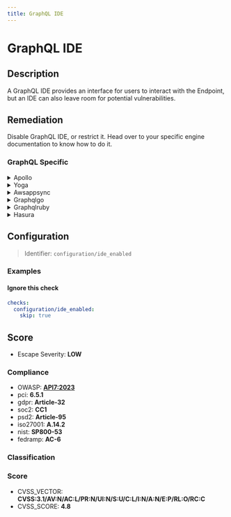 ```yaml
---
title: GraphQL IDE
---
```


# GraphQL IDE

## Description

A GraphQL IDE provides an interface for users to interact with the Endpoint, but an IDE can also leave room for potential vulnerabilities.


## Remediation

Disable GraphQL IDE, or restrict it.
Head over to your specific engine documentation to know how to do it.



### GraphQL Specific

<details>
    <summary>Apollo</summary>

Ensure that the Apollo Server is configured with appropriate security settings, such as depth limiting and complexity analysis, to prevent malicious queries from overloading the server. Regularly update the Apollo framework to incorporate the latest security patches and features.

</details>

<details>
    <summary>Yoga</summary>

To mitigate potential security risks in the Yoga framework engine when using GraphQL IDE, ensure that all queries are validated against a schema that defines allowed operations. Implement proper authentication and authorization checks to control access to sensitive data. Regularly update the Yoga framework to incorporate the latest security patches and features.

</details>

<details>
    <summary>Awsappsync</summary>

To mitigate the risk of injection attacks in AWS AppSync, ensure that all GraphQL queries are parameterized. Avoid using string interpolation or concatenation to insert variables directly into queries. Instead, use GraphQL's built-in support for variables. This approach allows the AppSync framework to safely parse and validate the input before executing the query, reducing the attack surface for malicious actors.

</details>

<details>
    <summary>Graphqlgo</summary>

To mitigate the risk of injection attacks in a GraphQL Go framework engine, ensure that all user-supplied inputs are properly validated and sanitized. Use prepared statements with variable binding for all database queries to prevent injection vulnerabilities. Additionally, implement proper error handling to avoid exposing sensitive information through error messages. Regularly review and update dependencies to patch any known vulnerabilities in the framework or associated libraries.

</details>

<details>
    <summary>Graphqlruby</summary>

To mitigate potential vulnerabilities in the GraphQL Ruby framework, ensure that all queries are properly sanitized and use parameterized queries to prevent injection attacks. Additionally, implement strict type checking and input validation to avoid malicious data from being processed. Regularly update the framework to the latest version to benefit from security patches and improvements.

</details>

<details>
    <summary>Hasura</summary>

To mitigate the risk of injection attacks in Hasura, ensure that all GraphQL queries are constructed using parameterized statements. This approach prevents attackers from manipulating the query by injecting malicious code. Additionally, apply strict access controls and validate all inputs to further enhance the security of your Hasura GraphQL engine.

</details>

## Configuration

> Identifier: `configuration/ide_enabled`



### Examples



#### Ignore this check

```yaml
checks:
  configuration/ide_enabled:
    skip: true
```




## Score

- Escape Severity: **<span className="low-severity">LOW</span>**

### Compliance

- OWASP: **[API7:2023](https://github.com/OWASP/API-Security/blob/master/editions/2023/en/0xa7-server-side-request-forgery.md)**
- pci: **6.5.1**
- gdpr: **Article-32**
- soc2: **CC1**
- psd2: **Article-95**
- iso27001: **A.14.2**
- nist: **SP800-53**
- fedramp: **AC-6**

### Classification






### Score

- CVSS_VECTOR: **CVSS:3.1/AV:N/AC:L/PR:N/UI:N/S:U/C:L/I:N/A:N/E:P/RL:O/RC:C**
- CVSS_SCORE: **4.8**

